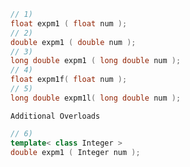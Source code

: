 ```cpp
// 1)
float expm1 ( float num );
// 2)
double expm1 ( double num );
// 3)
long double expm1 ( long double num );
// 4)
float expm1f( float num );
// 5)
long double expm1l( long double num );
```

`Additional Overloads`

```cpp
// 6)
template< class Integer >
double expm1 ( Integer num );
```